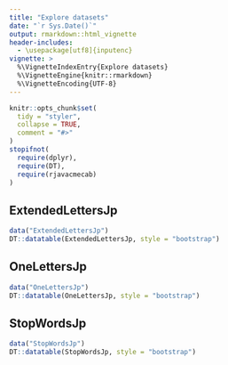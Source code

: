 ```yaml
---
title: "Explore datasets"
date: "`r Sys.Date()`"
output: rmarkdown::html_vignette
header-includes:
  - \usepackage[utf8]{inputenc}
vignette: >
  %\VignetteIndexEntry{Explore datasets}
  %\VignetteEngine{knitr::rmarkdown}
  %\VignetteEncoding{UTF-8}
---
```


```r
knitr::opts_chunk$set(
  tidy = "styler",
  collapse = TRUE,
  comment = "#>"
)
stopifnot(
  require(dplyr),
  require(DT),
  require(rjavacmecab)
)
```

## ExtendedLettersJp

```r
data("ExtendedLettersJp")
DT::datatable(ExtendedLettersJp, style = "bootstrap")
```

## OneLettersJp

```r
data("OneLettersJp")
DT::datatable(OneLettersJp, style = "bootstrap")
```

## StopWordsJp

```r
data("StopWordsJp")
DT::datatable(StopWordsJp, style = "bootstrap")
```

